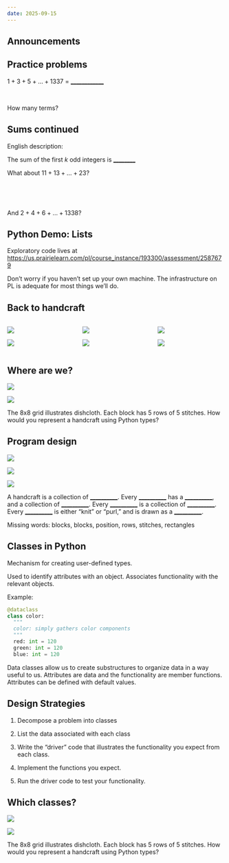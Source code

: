 ```yaml
---
date: 2025-09-15
---
```


## Announcements

##  {.centered background-iframe="https://ubc-cs.github.io/cpsc203/setup.html" background-interactive="true" data-menu-title="Tech stack instructions"}

## Practice problems

$1 + 3 + 5 + \ldots + 1337$ = [\_\_\_\_\_\_\_\_\_\_\_\_]{.underline}

\

How many terms?

## Sums continued

English description: 

The sum of the first $k$ odd integers is [\_\_\_\_\_\_\_\_]{.underline}

What about $11 + 13 + \ldots + 23$?

\

\

And $2 + 4 + 6 + \ldots + 1338$?

## Python Demo: Lists {.smaller}

Exploratory code lives at <https://us.prairielearn.com/pl/course_instance/193300/assessment/2587679>

Don't worry if you haven't set up your own machine. The infrastructure on PL is 
adequate for most things we'll do.


## Back to handcraft

:::::: columns
::: {.column width="33%"}
![](/images/quilt.jpg){fig-alt="A quilt in different colours—green and pink—and patterns—paisley and flowers."}

![](/images/doily.jpg){fig-alt="A white doily with a spiral pattern on a wooden surface."}
:::

::: {.column width="33%"}
![](/images/pinecone-pen.jpg){fig-alt="A pen made from pinecone."}

![](/images/shirt.jpg){fig-alt="A vibrant woven textile with intricate geometric patterns in various colours the main being red, displayed against a mossy wooden background."}
:::

::: {.column width="33%"}
![](/images/paper-violin.jpg){fig-alt="A violin made from intricately quilled green paper with a bow."}

![](/images/crochet-bike.jpg){fig-alt="A bicycle covered in crocheted yarn in various colours."}
:::
::::::

## Where are we?

::: {layout="[2,8]"}
![](/images/knitted-dishcloth-with-basket-weave.png){fig-alt="A teal knitted dishcloth with a basketweave pattern and two red knitting needles resting on it."}

![](/images/nested-grids.png){fig-alt="A 2D grid with one square extended, showing it as a smaller grid pattern that repeats across the larger grid."}
:::

::: notes
The 8x8 grid illustrates dishcloth.
Each block has 5 rows of 5 stitches.
How would you represent a handcraft using Python types?
:::

## Program design

::: {layout="[1,1,1]"}
![](/images/pixelated-chevron-knitting-pattern.jpg){fig-alt="A chevron knitting pattern with zigzag lines."}

![](/images/pixelated-diagonal-lines-knitting-pattern.jpg){fig-alt="A knitting pattern with diagonal stripes."}

![](/images/pixelated-diamond-knitting-pattern.jpg){fig-alt="A knitting pattern with diagonal stripes."}
:::

A handcraft is a collection of [\_\_\_\_\_\_\_\_\_\_]{.underline}.
Every [\_\_\_\_\_\_\_\_\_\_]{.underline} has a [\_\_\_\_\_\_\_\_\_\_]{.underline}, and a collection of [\_\_\_\_\_\_\_\_\_\_]{.underline}.
Every [\_\_\_\_\_\_\_\_\_\_]{.underline} is a collection of [\_\_\_\_\_\_\_\_\_\_]{.underline}.
Every [\_\_\_\_\_\_\_\_\_\_]{.underline} is either "knit" or "purl," and is drawn as a [\_\_\_\_\_\_\_\_\_\_]{.underline}.

::: notes
Missing words: blocks, blocks, position, rows, stitches, rectangles
:::

## Classes in Python

Mechanism for creating user-defined types.

Used to identify attributes with an object.
Associates functionality with the relevant objects.

Example:

``` python
@dataclass
class color:
  """
  color: simply gathers color components
  """
  red: int = 120
  green: int = 120
  blue: int = 120
```

::: notes
Data classes allow us to create substructures to organize data in a way useful to us.
Attributes are data and the functionality are member functions.
Attributes can be defined with default values.

:::

## Design Strategies

1.  Decompose a problem into classes

2.  List the data associated with each class

3.  Write the "driver" code that illustrates the functionality you expect from each class.

4.  Implement the functions you expect.

5.  Run the driver code to test your functionality.

## Which classes?

::: {layout="[2,8]"}
![](/images/knitted-dishcloth-with-basket-weave.png){fig-alt="A teal knitted dishcloth with a basketweave pattern and two red knitting needles resting on it."}

![](/images/nested-grids.png){fig-alt="A 2D grid with one square extended, showing it as a smaller grid pattern that repeats across the larger grid."}
:::

::: notes
The 8x8 grid illustrates dishcloth.
Each block has 5 rows of 5 stitches.
How would you represent a handcraft using Python types?
:::

